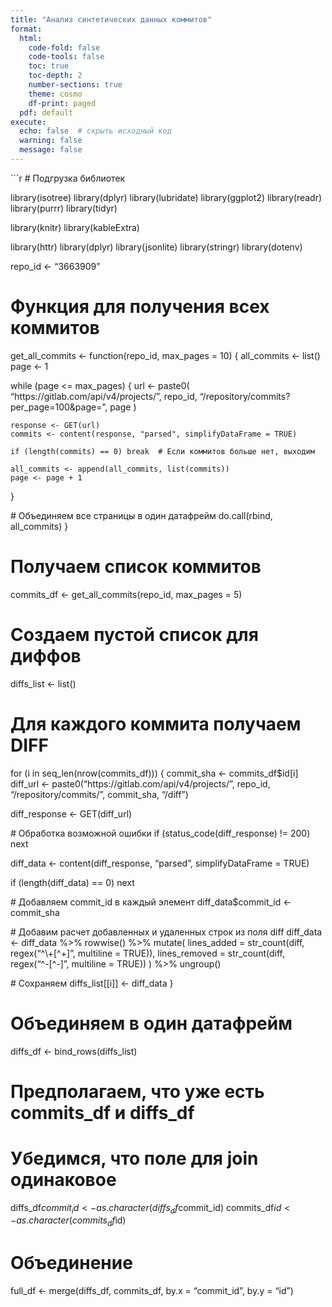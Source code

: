```yaml
---
title: "Анализ синтетических данных коммитов"
format:
  html:
    code-fold: false
    code-tools: false
    toc: true
    toc-depth: 2
    number-sections: true
    theme: cosmo
    df-print: paged
  pdf: default
execute:
  echo: false  # скрыть исходный код
  warning: false
  message: false
---
```


```r

# Подгрузка библиотек

library(isotree)
library(dplyr)
library(lubridate)
library(ggplot2)
library(readr)
library(purrr)
library(tidyr)

library(knitr)
library(kableExtra)

library(httr)
library(dplyr)
library(jsonlite)
library(stringr)
library(dotenv)


  
repo_id <- "3663909"
  
# Функция для получения всех коммитов
get_all_commits <- function(repo_id, max_pages = 10) {
  all_commits <- list()
  page <- 1
  
  while (page <= max_pages) {
    url <- paste0(
      "https://gitlab.com/api/v4/projects/", 
      repo_id, 
      "/repository/commits?per_page=100&page=", 
      page
    )
    
    response <- GET(url)
    commits <- content(response, "parsed", simplifyDataFrame = TRUE)
    
    if (length(commits) == 0) break  # Если коммитов больше нет, выходим
    
    all_commits <- append(all_commits, list(commits))
    page <- page + 1
  }
    
  # Объединяем все страницы в один датафрейм
  do.call(rbind, all_commits)
}
  
# Получаем список коммитов
commits_df <- get_all_commits(repo_id, max_pages = 5)

# Создаем пустой список для диффов
diffs_list <- list()

# Для каждого коммита получаем DIFF
for (i in seq_len(nrow(commits_df))) {
  commit_sha <- commits_df$id[i]
  diff_url <- paste0("https://gitlab.com/api/v4/projects/", repo_id, "/repository/commits/", commit_sha, "/diff")
  
  diff_response <- GET(diff_url)
  
  # Обработка возможной ошибки
  if (status_code(diff_response) != 200) next
  
  diff_data <- content(diff_response, "parsed", simplifyDataFrame = TRUE)
  
  if (length(diff_data) == 0) next
  
  # Добавляем commit_id в каждый элемент
  diff_data$commit_id <- commit_sha
  
  # Добавим расчет добавленных и удаленных строк из поля diff
  diff_data <- diff_data %>%
    rowwise() %>%
    mutate(
      lines_added = str_count(diff, regex("^\\+[^+]", multiline = TRUE)),
      lines_removed = str_count(diff, regex("^-[^-]", multiline = TRUE))
    ) %>%
    ungroup()
  
  # Сохраняем
  diffs_list[[i]] <- diff_data
}

# Объединяем в один датафрейм
diffs_df <- bind_rows(diffs_list)

# Предполагаем, что уже есть commits_df и diffs_df
# Убедимся, что поле для join одинаковое
diffs_df$commit_id <- as.character(diffs_df$commit_id)
commits_df$id <- as.character(commits_df$id)

# Объединение
full_df <- merge(diffs_df, commits_df, by.x = "commit_id", by.y = "id")

